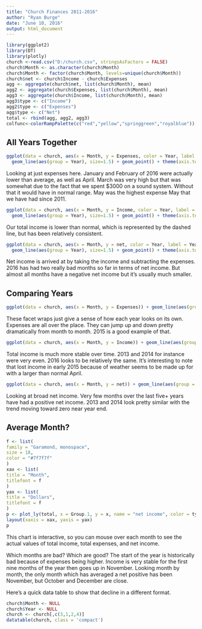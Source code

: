 ```yaml
---
title: "Church Finances 2011-2016"
author: "Ryan Burge"
date: "June 10, 2016"
output: html_document
---
```


```r
library(ggplot2)
library(DT)
library(plotly)
church <-read.csv("D:/church.csv", stringsAsFactors = FALSE)
church$Month <- as.character(church$Month)
church$Month <- factor(church$Month, levels=unique(church$Month))
church$net <- church$Income - church$Expenses
agg <- aggregate(church$net, list(church$Month), mean)
agg2 <- aggregate(church$Expenses, list(church$Month), mean)
agg3 <- aggregate(church$Income, list(church$Month), mean)
agg3$type <- c("Income")
agg2$type <- c("Expenses")
agg$type <- c("Net")
total <- rbind(agg, agg2, agg3)
colfunc<-colorRampPalette(c("red","yellow","springgreen","royalblue"))
```

## All Years Together

```r
ggplot(data = church, aes(x = Month, y = Expenses, color = Year, label = Year)) +
  geom_line(aes(group = Year), size=1.5) + geom_point() + theme(axis.text.x = element_text(angle = 90)) + geom_text(check_overlap = TRUE) +scale_colour_continuous(guide = FALSE) + scale_colour_gradientn(colours = colfunc(5))  + theme(legend.position="none") + ylab("Total Expenses")
```

Looking at just expenses here. January and February of 2016 were actually lower than average, as well as April. March was very high but that was somewhat due to the fact that we spent $3000 on a sound system. Without that it would have in normal range. May was the highest expense May that we have had since 2011. 

```r
ggplot(data = church, aes(x = Month, y = Income, color = Year, label = Year)) +
  geom_line(aes(group = Year), size=1.5) + geom_point() + theme(axis.text.x = element_text(angle = 90)) + geom_text(check_overlap = TRUE) +scale_colour_continuous(guide = FALSE) + geom_hline(yintercept = mean(church$Income), linetype = "longdash")+ scale_colour_gradientn(colours = colfunc(5))  + theme(legend.position="none") + ylab("Total Income")
```

Our total income is lower than normal, which is represented by the dashed line, but has been relatively consistent. 
```r
ggplot(data = church, aes(x = Month, y = net, color = Year, label = Year)) +
  geom_line(aes(group = Year), size=1.5) + geom_point() + theme(axis.text.x = element_text(angle = 90)) + geom_text(check_overlap = TRUE) +scale_colour_continuous(guide = FALSE) + geom_hline(yintercept = 0, linetype = "longdash")+ scale_colour_gradientn(colours = colfunc(5))  + theme(legend.position="none") + ylab("Net Income")
```

Net income is arrived at by taking the income and subtracting the expenses. 2016 has had two really bad months so far in terms of net income. But almost all months have a negative net income but it's usually much smaller. 

## Comparing Years

```r
ggplot(data = church, aes(x = Month, y = Expenses)) + geom_line(aes(group = Year)) + theme(axis.text.x = element_text(angle = 90)) + facet_wrap(~Year) + ylab("Total Expenses")
```

These facet wraps just give a sense of how each year looks on its own. Expenses are all over the place. They can jump up and down pretty dramatically from month to month. 2015 is a good example of that. 

```r
ggplot(data = church, aes(x = Month, y = Income)) + geom_line(aes(group = Year)) +  theme(axis.text.x = element_text(angle = 90)) + facet_wrap(~Year) + ylab("Total Income")
```

Total income is much more stable over time. 2013 and 2014 for instance were very even. 2016 looks to be relatively the same. It's interesting to note that lost income in early 2015 because of weather seems to be made up for with a larger than normal April. 

```r
ggplot(data = church, aes(x = Month, y = net)) + geom_line(aes(group = Year)) +  geom_hline(yintercept = 0, linetype = "longdash") + theme(axis.text.x = element_text(angle = 90)) + facet_wrap(~Year) + ylab("Net Income")
```

Looking at broad net income. Very few months over the last five+ years have had a positive net income. 2013 and 2014 look pretty similar with the trend moving toward zero near year end. 

## Average Month? 

```r
f <- list(
family = "Garamond, monospace",
size = 18,
color = "#7f7f7f"
)
xax <- list(
title = "Month",
titlefont = f
)
yax <- list(
title = "Dollars",
titlefont = f
)
p <- plot_ly(total, x = Group.1, y = x, name = "net income", color = type) %>%
layout(xaxis = xax, yaxis = yax)
p
```

This chart is interactive, so you can mouse over each month to see the actual values of total income, total expenses, and net income. 

Which months are bad? Which are good? The start of the year is historically bad because of expenses being higher. Income is very stable for the first nine months of the year then goes up in November. Looking month by month, the only month which has averaged a net positive has been November, but October and December are close. 

Here's a quick data table to show that decline in a different format.  
```r
church$Month <- NULL
church$Year <- NULL
church <- church[,c(3,1,2,4)]
datatable(church, class = 'compact')
```


